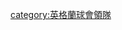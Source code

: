 {{Catnav|頁面分類|...|足球教练|足球教练 (按球队)|英格蘭球會領隊}}
{{Catnav|頁面分類|...|英國足球|英格蘭足球|英格蘭球會領隊}}

{{DEFAULTSORT:Bury F.C.}}
[[category:英格蘭球會領隊|category:英格蘭球會領隊]]